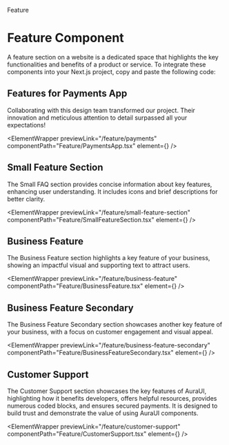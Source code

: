 
</span> Feature
</h1>

# Feature Component

A feature section on a website is a dedicated space that highlights the key functionalities and benefits of a product or service.
To integrate these components into your Next.js project, copy and paste the following code:

## Features for Payments App

Collaborating with this design team transformed our project. Their innovation and meticulous attention to detail surpassed all your expectations!

<ElementWrapper
  previewLink="/feature/payments"
  componentPath="Feature/PaymentsApp.tsx"
  element={<PaymentsApp />}
/>

## Small Feature Section

The Small FAQ section provides concise information about key features, enhancing user understanding. It includes icons and brief descriptions for better clarity.

<ElementWrapper
  previewLink="/feature/small-feature-section"
  componentPath="Feature/SmallFeatureSection.tsx"
  element={<SmallFeatureSection />}
/>

## Business Feature

The Business Feature section highlights a key feature of your business, showing an impactful visual and supporting text to attract users.

<ElementWrapper
  previewLink="/feature/business-feature"
  componentPath="Feature/BusinessFeature.tsx"
  element={<BusinessFeature />}
/>

## Business Feature Secondary

The Business Feature Secondary section showcases another key feature of your business, with a focus on customer engagement and visual appeal.

<ElementWrapper
  previewLink="/feature/business-feature-secondary"
  componentPath="Feature/BusinessFeatureSecondary.tsx"
  element={<BusinessFeatureSecondary />}
/>

## Customer Support

The Customer Support section showcases the key features of AuraUI, highlighting how it benefits developers, offers helpful resources, provides numerous coded blocks, and ensures secured payments. It is designed to build trust and demonstrate the value of using AuraUI components.

<ElementWrapper
  previewLink="/feature/customer-support"
  componentPath="Feature/CustomerSupport.tsx"
  element={<CustomerSupport />}
/>
